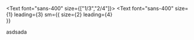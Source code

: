<Text
font="sans-400"
size={["1/3","2/4"]}>
<Text>
<Text
  font="sans-400"
  size={1}
  leading={3}
  sm={{
    size={2}
    leading={4}  
  }}
>
  asdsada
<Text>
